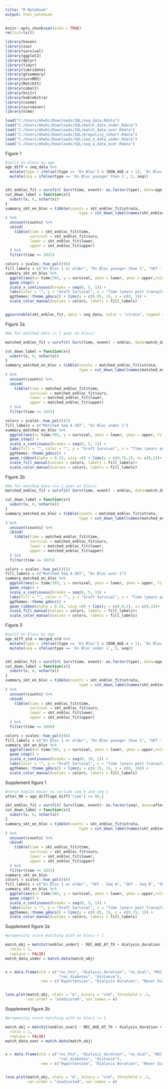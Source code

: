 ---
title: "R Notebook"
output: html_notebook
---

```{r setup, include=FALSE}
knitr::opts_chunk$set(echo = TRUE)
rm(list=ls())
```

```{r cars}
library(haven)
library(zoo)
library(survival)
library(ggplot2)
library(dplyr)
library(tidyr)
library(lubridate)
library(gtsummary)
library(survRM2)
library(MatchIt)
library(cobalt)
library(knitr)
library(kableExtra)
library(coxme)
library(survminer)
library(nlme)
```

```{r}
load("C:/Users/mhwhi/Downloads/SQL/seq_data.Rdata")
load("C:/Users/mhwhi/Downloads/SQL/match_data_under.Rdata")
load("C:/Users/mhwhi/Downloads/SQL/match_data_over.Rdata")
load("C:/Users/mhwhi/Downloads/SQL/prepolicy_cohort.Rdata")
load("C:/Users/mhwhi/Downloads/SQL/seq_a_data_under.Rdata")
load("C:/Users/mhwhi/Downloads/SQL/seq_a_data_over.Rdata")
```

Figure 1
```{r}
#split en blocs by age
age_diff = seq_data %>% 
  mutate(type = ifelse((type == 'En Bloc') & (DON_AGE.x < 1), 'En Bloc younger than 1', ifelse((type == 'En Bloc') & (DON_AGE.x >= 1), 'En Bloc 1 or older', type))) %>%
  mutate(seq = ifelse(type == 'En Bloc younger than 1', 5, seq))


skt_enbloc_fit = survfit( Surv(time, event)~ as.factor(type), data=age_diff)
cut_down_label = function(x){
  substr(x, 6, nchar(x))
}
summary_skt_en_bloc = tibble(counts = skt_enbloc_fit$strata,
                                 type = cut_down_label(names(skt_enbloc_fit$strata))
) %>% 
  uncount(counts) %>% 
  cbind(
    tibble(time = skt_enbloc_fit$time,
           survival = skt_enbloc_fit$surv,
           lower = skt_enbloc_fit$lower,
           upper = skt_enbloc_fit$upper)
  ) %>% 
  filter(time <= 1825)

colors = scales::hue_pal()(6)
fill_labels = c("En Bloc 1 or older", "En Bloc younger than 1", "SKT - Seq A", "SKT - Seq B", "SKT - Seq C", "SKT - Seq D")
summary_skt_en_bloc %>%
  ggplot(aes(x= time/365, y = survival, ymin = lower, ymax = upper,color = type)) +
  geom_step() + 
  scale_x_continuous(breaks = seq(0, 5, 1)) +
  labs(color = "", y = "Graft Survival", x = "Time (years post transplant)") +  # Moved labs() inside ggplot()
  ggthemes::theme_gdocs() + lims(y = c(0.85, 1), x = c(0, 1)) +
  scale_color_manual(values = colors, labels = fill_labels) 


ggsurvtable(skt_enbloc_fit, data = seq_data, color = "strata", legend = "bottom", y.text = FALSE,  xscale=365.25, break.time.by = 91, ylab = "Kidney Type", legend.labs = fill_labels, survtable = "risk.table", risk.table.type = "absolute", xlim = c(0,365), fontsize=6)


```
Figure 2a
```{r}
#km for matched data (< 1 year en blocs)

matched_enbloc_fit = survfit( Surv(time, event) ~ enbloc, data=match_data_under)

cut_down_label = function(x){
  substr(x, 6, nchar(x))
}
summary_matched_en_bloc = tibble(counts = matched_enbloc_fit$strata,
                                 type = cut_down_label(names(matched_enbloc_fit$strata))
) %>% 
  uncount(counts) %>% 
  cbind(
    tibble(time = matched_enbloc_fit$time,
           survival = matched_enbloc_fit$surv,
           lower = matched_enbloc_fit$lower,
           upper = matched_enbloc_fit$upper)
  ) %>% 
  filter(time <= 1825)

colors = scales::hue_pal()(2)
fill_labels = c("Matched Seq A SKT", "En Bloc under 1")
summary_matched_en_bloc %>%
  ggplot(aes(x= time/365, y = survival, ymin = lower, ymax = upper, fill = type, color = type)) +
  geom_step() + 
  scale_x_continuous(breaks = seq(0, 5, 1)) +
  labs(fill = "", color = "", y = "Graft Survival", x = "Time (years post transplant)") +
  ggthemes::theme_gdocs() + 
  geom_ribbon(alpha = 0.15, size =0) + lims(y = c(0.75,1), x= c(0,1))+
  scale_fill_manual(values = colors, labels = fill_labels)+
  scale_color_manual(values = colors, labels = fill_labels)

```
Figure 2b
```{r}
#km for matched data (>= 1 year en blocs)
matched_enbloc_fit = survfit( Surv(time, event) ~ enbloc, data=match_data_over)

cut_down_label = function(x){
  substr(x, 6, nchar(x))
}
summary_matched_en_bloc = tibble(counts = matched_enbloc_fit$strata,
                                 type = cut_down_label(names(matched_enbloc_fit$strata))
) %>% 
  uncount(counts) %>% 
  cbind(
    tibble(time = matched_enbloc_fit$time,
           survival = matched_enbloc_fit$surv,
           lower = matched_enbloc_fit$lower,
           upper = matched_enbloc_fit$upper)
  ) %>% 
  filter(time <= 1825)

colors = scales::hue_pal()(2)
fill_labels = c("Matched Seq A SKT", "En Bloc over 1")
summary_matched_en_bloc %>%
  ggplot(aes(x= time/365, y = survival, ymin = lower, ymax = upper, fill = type, color = type)) +
  geom_step() + 
  scale_x_continuous(breaks = seq(0, 5, 1)) +
  labs(fill = "", color = "", y = "Graft Survival", x = "Time (years post transplant)") +
  ggthemes::theme_gdocs() + 
  geom_ribbon(alpha = 0.15, size =0) + lims(y = c(0.9,1), x= c(0,1))+
  scale_fill_manual(values = colors, labels = fill_labels)+
  scale_color_manual(values = colors, labels = fill_labels)


```

Figure 3
```{r}
#split en blocs by age
age_diff_old = merged_old %>% 
  mutate(type = ifelse((type == 'En Bloc') & (DON_AGE.x < 1), 'En Bloc under 1', ifelse((type == 'En Bloc') & (DON_AGE.x >= 1), 'En Bloc over 1', type))) %>%
  mutate(seq = ifelse(type == 'En Bloc under 1', 5, seq))


skt_enbloc_fit = survfit( Surv(time, event)~ as.factor(type), data=age_diff_old)
cut_down_label = function(x){
  substr(x, 6, nchar(x))
}
summary_skt_en_bloc = tibble(counts = skt_enbloc_fit$strata,
                                 type = cut_down_label(names(skt_enbloc_fit$strata))
) %>% 
  uncount(counts) %>% 
  cbind(
    tibble(time = skt_enbloc_fit$time,
           survival = skt_enbloc_fit$surv,
           lower = skt_enbloc_fit$lower,
           upper = skt_enbloc_fit$upper)
  ) %>% 
  filter(time <= 3650)

colors = scales::hue_pal()(6)
fill_labels = c("En Bloc 1 or older", "En Bloc younger than 1", "SKT - Seq A", "SKT - Seq B", "SKT - Seq C", "SKT - Seq D")
summary_skt_en_bloc %>%
  ggplot(aes(x= time/365, y = survival, ymin = lower, ymax = upper,color = type)) +
  geom_step() + 
  scale_x_continuous(breaks = seq(0, 10, 1)) +
  labs(color = "", y = "Graft Survival", x = "Time (years post transplant)") +  # Moved labs() inside ggplot()
  ggthemes::theme_gdocs() + lims(y = c(0.25, 1), x = c(0, 10)) +
  scale_color_manual(values = colors, labels = fill_labels) 

```



Supplement figure 1
```{r}
#rerun kaplan meier to include seq b and seq c
after_90 = age_diff[age_diff['time'] >= 90,]

skt_enbloc_fit = survfit( Surv(time, event)~ as.factor(seq), data=after_90)
cut_down_label = function(x){
  substr(x, 6, nchar(x))
}
summary_skt_en_bloc = tibble(counts = skt_enbloc_fit$strata,
                                 type = cut_down_label(names(skt_enbloc_fit$strata))
) %>% 
  uncount(counts) %>% 
  cbind(
    tibble(time = skt_enbloc_fit$time,
           survival = skt_enbloc_fit$surv,
           lower = skt_enbloc_fit$lower,
           upper = skt_enbloc_fit$upper)
  ) %>% 
  filter(time <= 1825)
summary_skt_en_bloc
colors = scales::hue_pal()(6)
fill_labels = c("En Bloc 1 or older", "SKT - Seq A", "SKT - Seq B", "SKT - Seq C", "SKT - Seq D", "En Bloc younger than 1")
summary_skt_en_bloc %>%
  ggplot(aes(x= time/365, y = survival, ymin = lower, ymax = upper,color = type)) +
  geom_step() + 
  scale_x_continuous(breaks = seq(0, 5, 1)) +
  labs(color = "", y = "Graft Survival", x = "Time (years post transplant)") +  # Moved labs() inside ggplot()
  ggthemes::theme_gdocs() + lims(y = c(0.85, 1), x = c(0.25, 1)) +
  scale_color_manual(values = colors, labels = fill_labels)

```


Supplement figure 2a
```{r}
#propensity score matching with en blocs < 1

match_obj = matchit(enbloc_under1 ~ REC_AGE_AT_TX + dialysis_duration + no_dial + rec_diabetes + CAN_PREV_TX + dialysis_duration*REC_AGE_AT_TX, data = seq_a_data_under, method = "nearest", distance ="glm",
  ratio = 1,
  replace = FALSE)
match_data_under = match.data(match_obj)


v = data.frame(old = c("rec_htn", "dialysis_duration", "no_dial", "REC_AGE_AT_TX", "CAN_PREV_TX", 
                        "rec_diabetes", "distance"),
                new = c("Hypertension", "Dialysis Duration", "Never Dialyzed", "Age", "Previous Transplant", "Diabetes", "Propensity Score"))


love.plot(match_obj, stats = "m", binary = "std", threshold = .1, 
          var.order = "unadjusted", var.names = v)


```

Supplement figure 2b
```{r}
#propensity score matching with en blocs >= 1

match_obj = matchit(enbloc_over1 ~ REC_AGE_AT_TX + dialysis_duration + no_dial + rec_diabetes + CAN_PREV_TX + dialysis_duration*rec_diabetes, data = seq_a_data_over, method = "nearest", distance ="glm",
  ratio = 1,
  replace = FALSE)
match_data_over = match.data(match_obj)


v = data.frame(old = c("rec_htn", "dialysis_duration", "no_dial", "REC_AGE_AT_TX", "CAN_PREV_TX", 
                        "rec_diabetes", "distance"),
                new = c("Hypertension", "Dialysis Duration", "Never Dialyzed", "Age", "Previous Transplant", "Diabetes", "Propensity Score"))


love.plot(match_obj, stats = "m", binary = "std", threshold = .1, 
          var.order = "unadjusted", var.names = v)


```
